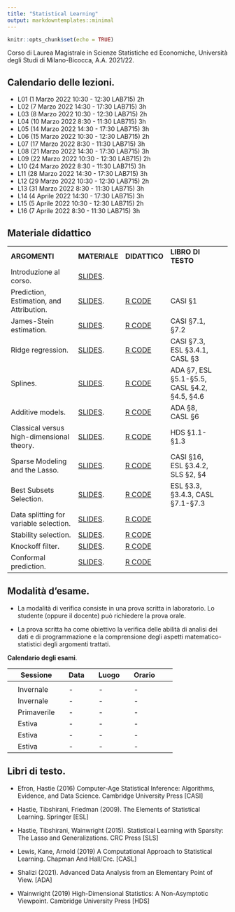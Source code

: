 ```yaml
---
title: "Statistical Learning"
output: markdowntemplates::minimal
---
```


```r
knitr::opts_chunk$set(echo = TRUE)
```

Corso di Laurea Magistrale in Scienze Statistiche ed Economiche, Università degli Studi di Milano-Bicocca, A.A. 2021/22.


## Calendario delle lezioni.
* L01 (1 Marzo 2022 10:30 - 12:30 LAB715) 2h
* L02 (7 Marzo 2022 14:30 - 17:30 LAB715) 3h
* L03 (8 Marzo 2022 10:30 - 12:30 LAB715) 2h
* L04 (10 Marzo 2022 8:30 - 11:30 LAB715) 3h
* L05 (14 Marzo 2022 14:30 - 17:30 LAB715) 3h
* L06 (15 Marzo 2022 10:30 - 12:30 LAB715) 2h
* L07 (17 Marzo 2022 8:30 - 11:30 LAB715) 3h
* L08 (21 Marzo 2022 14:30 - 17:30 LAB715) 3h
* L09 (22 Marzo 2022 10:30 - 12:30 LAB715) 2h
* L10 (24 Marzo 2022 8:30 - 11:30 LAB715) 3h
* L11 (28 Marzo 2022 14:30 - 17:30 LAB715) 3h
* L12 (29 Marzo 2022 10:30 - 12:30 LAB715) 2h
* L13 (31 Marzo 2022 8:30 - 11:30 LAB715) 3h
* L14 (4 Aprile 2022 14:30 - 17:30 LAB715) 3h
* L15 (5 Aprile 2022 10:30 - 12:30 LAB715) 2h
* L16 (7 Aprile 2022 8:30 - 11:30 LAB715) 3h



## Materiale didattico

<table>

<tr>
<td>**ARGOMENTI**</td>
<td>**MATERIALE**</td>
<td>**DIDATTICO**</td>
<td>**LIBRO DI TESTO**</td>
<td></td>
</tr>

<tr>
<td>Introduzione al corso.</td>
<td>[SLIDES](). </td>
<td></td>
<td></td>
<td></td>
</tr>


<tr>
<td>Prediction, Estimation, and Attribution.</td>
<td> [SLIDES](). </td>
<td> [R CODE]()</td>
<td> CASI §1 </td>
<td></td>
</tr>

<tr>
<td>James-Stein estimation.</td>
<td> [SLIDES](). </td>
<td> [R CODE]()</td>
<td> CASI §7.1, §7.2</td>
<td></td>
</tr>

<tr>
<td>Ridge regression.</td>
<td> [SLIDES](). </td>
<td> [R CODE]()</td>
<td> CASI §7.3, ESL §3.4.1, CASL §3 </td>
<td></td>
</tr>

<tr>
<td>Splines.</td>
<td> [SLIDES](). </td>
<td> [R CODE]()</td>
<td> ADA §7, ESL §5.1-§5.5, CASL §4.2, §4.5, §4.6  </td>
<td></td>
</tr>

<tr>
<td>Additive models.</td>
<td> [SLIDES](). </td>
<td> [R CODE]()</td>
<td> ADA §8, CASL §6</td>
<td></td>
</tr>

<tr>
<td>Classical versus high-dimensional theory.</td>
<td> [SLIDES](). </td>
<td> [R CODE]()</td>
<td> HDS §1.1-§1.3  </td>
<td></td>
</tr>

<tr>
<td>Sparse Modeling and the Lasso.</td>
<td> [SLIDES](). </td>
<td> [R CODE]()</td>
<td> CASI §16, ESL §3.4.2, SLS §2, §4 </td>
<td></td>
</tr>

<tr>
<td>Best Subsets Selection.</td>
<td> [SLIDES](). </td>
<td> [R CODE]()</td>
<td> ESL §3.3, §3.4.3, CASL §7.1-§7.3 </td>
<td></td>
</tr>


<tr>
<td>Data splitting for variable selection.</td>
<td> [SLIDES](). </td>
<td> [R CODE]()</td>
<td>  </td>
<td></td>
</tr>

<tr>
<td>Stability selection.</td>
<td> [SLIDES](). </td>
<td> [R CODE]()</td>
<td>  </td>
<td></td>
</tr>

<tr>
<td>Knockoff filter.</td>
<td> [SLIDES](). </td>
<td> [R CODE]()</td>
<td>  </td>
<td></td>
</tr>

<tr>
<td>Conformal prediction.</td>
<td> [SLIDES](). </td>
<td> [R CODE]()</td>
<td>  </td>
<td></td>
</tr>

</table>



## Modalità d'esame.

* La modalità di verifica consiste in una prova scritta in laboratorio. Lo studente (oppure il docente) può richiedere la prova orale.

* La prova scritta ha come obiettivo la verifica delle abilità di analisi dei dati e di programmazione e la comprensione degli aspetti matematico-statistici degli argomenti trattati. 


**Calendario degli esami**.

|| Sessione || Data || Luogo || Orario ||
|-|-|-|-|-|-|-|-|-|-|
||  || ||  ||  || ||
|| Invernale || -|| - || -  ||
|| Invernale || - || - || - ||
|| Primaverile || - || - ||  -  ||
|| Estiva || - || - || -  ||
|| Estiva || - || - || - ||
|| Estiva || - || -  || - ||

 
## Libri di testo.

* Efron, Hastie (2016) Computer-Age Statistical Inference: Algorithms, Evidence, and Data Science. Cambridge University Press [CASI]

* Hastie, Tibshirani, Friedman (2009). The Elements of Statistical Learning. Springer [ESL]

* Hastie, Tibshirani, Wainwright (2015). Statistical Learning with Sparsity:
The Lasso and Generalizations. CRC Press [SLS]

* Lewis, Kane, Arnold (2019) A Computational Approach to Statistical Learning. Chapman And Hall/Crc. [CASL]

* Shalizi (2021). Advanced Data Analysis
from an Elementary Point of View. [ADA]

* Wainwright (2019) High-Dimensional Statistics: A Non-Asymptotic Viewpoint. Cambridge University Press [HDS]
